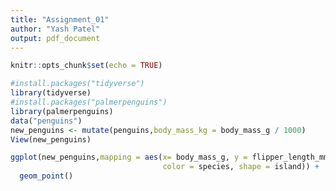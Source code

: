---
title: "Assignment_01"
author: "Yash Patel"
output: pdf_document
---

```{r setup, include=FALSE}
knitr::opts_chunk$set(echo = TRUE)
```


```{r}
#install.packages("tidyverse")
library(tidyverse)
#install.packages("palmerpenguins")
library(palmerpenguins)
data("penguins")
new_penguins <- mutate(penguins,body_mass_kg = body_mass_g / 1000)
View(new_penguins)

```



```{r}
ggplot(new_penguins,mapping = aes(x= body_mass_g, y = flipper_length_mm, 
                                  color = species, shape = island)) + 
  geom_point()

```

